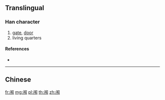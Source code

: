 {{character info/new}}
{{also|闈}}
==Translingual==

===Han character===
{{Han char|rn=169|rad=门|as=04|sn=7|four=|canj=LSQS}}

# [[gate]], [[door]]
# living quarters

====References====
* {{Han ref|kx=1343.121|hdz=74287.020|uh=95F1|ud=38385}}

----

==Chinese==
{{zh-see|闈}}

[[fr:闱]]
[[mg:闱]]
[[pl:闱]]
[[th:闱]]
[[zh:闱]]
